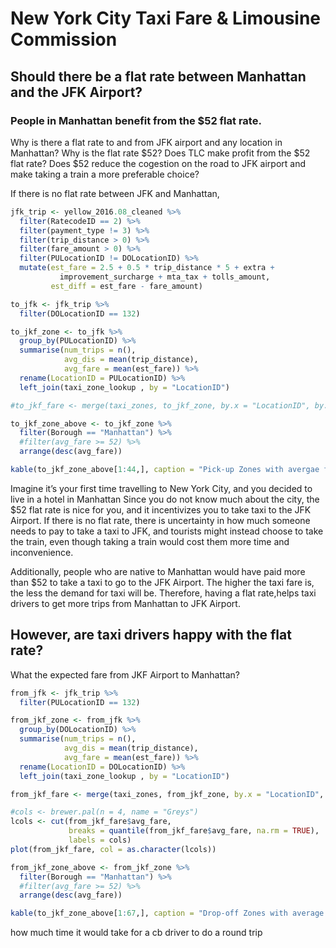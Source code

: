 # New York City Taxi Fare & Limousine Commission {#chapter5}

## Should there be a flat rate between Manhattan and the JFK Airport?

### People in Manhattan benefit from the $52 flat rate.
Why is there a flat rate to and from JFK airport and any location in Manhattan? Why is the flat rate \$52? Does TLC make profit from the \$52 flat rate? Does \$52 reduce the cogestion on the road to JFK airport and make taking a train a more preferable choice?

If there is no flat rate between JFK and Manhattan, 

```r
jfk_trip <- yellow_2016.08_cleaned %>%
  filter(RatecodeID == 2) %>%
  filter(payment_type != 3) %>%
  filter(trip_distance > 0) %>%
  filter(fare_amount > 0) %>%
  filter(PULocationID != DOLocationID) %>%
  mutate(est_fare = 2.5 + 0.5 * trip_distance * 5 + extra + 
           improvement_surcharge + mta_tax + tolls_amount,
         est_diff = est_fare - fare_amount)

to_jfk <- jfk_trip %>%
  filter(DOLocationID == 132)
```


```r
to_jkf_zone <- to_jfk %>%
  group_by(PULocationID) %>%
  summarise(num_trips = n(),
            avg_dis = mean(trip_distance),
            avg_fare = mean(est_fare)) %>%
  rename(LocationID = PULocationID) %>%
  left_join(taxi_zone_lookup , by = "LocationID")

#to_jkf_fare <- merge(taxi_zones, to_jkf_zone, by.x = "LocationID", by.y = "PULocationID")


```


```r
to_jkf_zone_above <- to_jkf_zone %>%
  filter(Borough == "Manhattan") %>%
  #filter(avg_fare >= 52) %>%
  arrange(desc(avg_fare))

kable(to_jkf_zone_above[1:44,], caption = "Pick-up Zones with avergae fare to JKF Airport")
```

Imagine it's your first time travelling to New York City, and you decided to live in a hotel in Manhattan Since you do not know much about the city, the \$52 flat rate is nice for you, and it incentivizes you to take taxi to the JFK Airport. If there is no flat rate, there is uncertainty in how much someone needs to pay to take a taxi to JFK, and tourists might instead choose to take the train, even though taking a train would cost them more time and inconvenience. 

Additionally, people who are native to Manhattan would have paid more than $52 to take a taxi to go to the JFK Airport. The higher the taxi fare is, the less the demand for taxi will be. Therefore, having a flat rate,helps taxi drivers to get more trips from Manhattan to JFK Airport.


## However, are taxi drivers happy with the flat rate? 

What the expected fare from JKF Airport to Manhattan?

```r
from_jfk <- jfk_trip %>%
  filter(PULocationID == 132)

from_jkf_zone <- from_jfk %>%
  group_by(DOLocationID) %>%
  summarise(num_trips = n(),
            avg_dis = mean(trip_distance),
            avg_fare = mean(est_fare)) %>%
  rename(LocationID = DOLocationID) %>%
  left_join(taxi_zone_lookup , by = "LocationID")

from_jkf_fare <- merge(taxi_zones, from_jkf_zone, by.x = "LocationID", by.y = "LocationID")

#cols <- brewer.pal(n = 4, name = "Greys")
lcols <- cut(from_jkf_fare$avg_fare,
             breaks = quantile(from_jkf_fare$avg_fare, na.rm = TRUE),
             labels = cols)
plot(from_jkf_fare, col = as.character(lcols))
```

```r
from_jkf_zone_above <- from_jkf_zone %>%
  filter(Borough == "Manhattan") %>%
  #filter(avg_fare >= 52) %>%
  arrange(desc(avg_fare))

kable(to_jkf_zone_above[1:67,], caption = "Drop-off Zones with average fare amount from JFK Airport")
```


how much time it would take for a cb driver to do a round trip 

